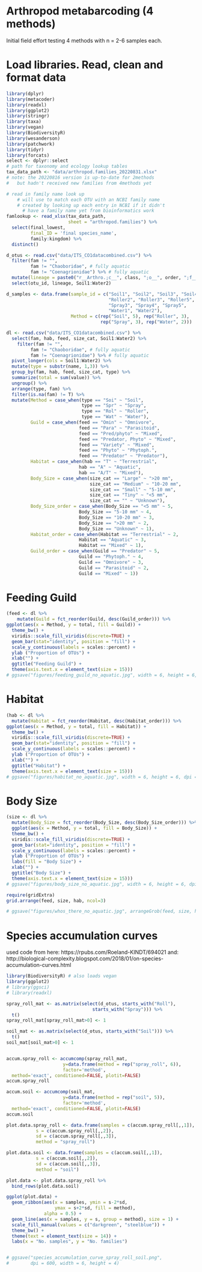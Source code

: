 # Arthropod metabarcoding (4 methods)
Initial field effort testing 4 methods with n = 2-6 samples each.

# Load libraries. Read, clean and format data
```r
library(dplyr)
library(metacoder)
library(readxl)
library(ggplot2)
library(stringr)
library(taxa)
library(vegan)
library(BiodiversityR)
library(wesanderson)
library(patchwork)
library(tidyr)
library(forcats)
select <- dplyr::select
# path for taxonomy and ecology lookup tables
tax_data_path <- "data/arthropod.families_20220831.xlsx"
# note: the 20220816 version is up-to-date for 2methods
#   but hadn't received new families from 4methods yet

# read in family name look up 
    # will use to match each OTU with an NCBI family name
    # created by looking up each entry in NCBI if it didn't 
      # have a family name yet from bioinformatics work
famlookup <- read_xlsx(tax_data_path, 
                       sheet = "arthropod.families") %>%
  select(final_lowest, 
         final_ID = 'final species_name',
         family:kingdom) %>%
  distinct()

d_otus <- read.csv("data/ITS_CO1datacombined.csv") %>%
  filter(fam != "",
         fam != "Chaoboridae", # fully aquatic
         fam != "Coenagrionidae") %>% # fully aquatic
  mutate(lineage = paste0("r__Arthro.;c__", class, ";o__", order, ";f__", fam)) %>%
  select(otu_id, lineage, Soil1:Water2)

d_samples <- data.frame(sample_id = c("Soil1", "Soil2", "Soil3", "Soil4", "Soil5",
                                      "Roller2", "Roller3", "Roller5",
                                      "Spray3", "Spray4", "Spray5",
                                      "Water1", "Water2"),
                        Method = c(rep("Soil", 5), rep("Roller", 3), 
                                   rep("Spray", 3), rep("Water", 2)))

dl <- read.csv("data/ITS_CO1datacombined.csv") %>%
  select(fam, hab, feed, size_cat, Soil1:Water2) %>%
    filter(fam != "",
         fam != "Chaoboridae", # fully aquatic
         fam != "Coenagrionidae") %>% # fully aquatic
  pivot_longer(cols = Soil1:Water2) %>%
  mutate(type = substr(name, 1,3)) %>%
  group_by(fam, hab, feed, size_cat, type) %>%
  summarize(total = sum(value)) %>%
  ungroup() %>%
  arrange(type, fam) %>%
  filter(is.na(fam) != T) %>%
  mutate(Method = case_when(type == "Soi" ~ "Soil",
                            type == "Spr" ~ "Spray",
                            type == "Rol" ~ "Roller",
                            type == "Wat" ~ "Water"),
         Guild = case_when(feed == "Omin" ~ "Omnivore",
                           feed == "Para" ~ "Parasitoid",
                           feed == "Pred/phyto" ~ "Mixed",
                           feed == "Predator, Phyto" ~ "Mixed",
                           feed == "Variety" ~ "Mixed",
                           feed == "Phyto" ~ "Phytoph.",
                           feed == "Predator" ~ "Predator"),
         Habitat = case_when(hab == "T" ~ "Terrestrial",
                           hab == "A" ~ "Aquatic",
                           hab == "A/T" ~ "Mixed"),
         Body_Size = case_when(size_cat == "Large" ~ ">20 mm",
                               size_cat == "Medium" ~ "10-20 mm",
                               size_cat == "Small" ~ "5-10 mm",
                               size_cat == "Tiny" ~ "<5 mm",
                               size_cat == "" ~ "Unknown"),
         Body_Size_order = case_when(Body_Size == "<5 mm" ~ 5,
                           Body_Size == "5-10 mm" ~ 4,
                           Body_Size == "10-20 mm" ~ 3,
                           Body_Size == ">20 mm" ~ 2,
                           Body_Size == "Unknown" ~ 1),
         Habitat_order = case_when(Habitat == "Terrestrial" ~ 2,
                           Habitat == "Aquatic" ~ 3,
                           Habitat == "Mixed" ~ 1),
         Guild_order = case_when(Guild == "Predator" ~ 5,
                           Guild == "Phytoph." ~ 4,
                           Guild == "Omnivore" ~ 3,
                           Guild == "Parasitoid" ~ 2,
                           Guild == "Mixed" ~ 1))
```
# Feeding Guild
```r
(feed <- dl %>%
    mutate(Guild = fct_reorder(Guild, desc(Guild_order))) %>%
ggplot(aes(x = Method, y = total, fill = Guild)) +
  theme_bw() +
  viridis::scale_fill_viridis(discrete=TRUE) +
  geom_bar(stat="identity", position = "fill") +
  scale_y_continuous(labels = scales::percent) +
  ylab ("Proportion of OTUs") + 
  xlab("") +
  ggtitle("Feeding Guild") +
  theme(axis.text.x = element_text(size = 15)))
# ggsave("figures/feeding_guild_no_aquatic.jpg", width = 6, height = 6, dpi = 400)
```
# Habitat
```r
(hab <- dl %>%
  mutate(Habitat = fct_reorder(Habitat, desc(Habitat_order))) %>%
ggplot(aes(x = Method, y = total, fill = Habitat)) +
  theme_bw() +
  viridis::scale_fill_viridis(discrete=TRUE) +
  geom_bar(stat="identity", position = "fill") +
  scale_y_continuous(labels = scales::percent) +
  ylab ("Proportion of OTUs") + 
  xlab("") +
  ggtitle("Habitat") +
  theme(axis.text.x = element_text(size = 15)))
# ggsave("figures/habitat_no_aquatic.jpg", width = 6, height = 6, dpi = 400)
```
# Body Size
```r
(size <- dl %>%
  mutate(Body_Size = fct_reorder(Body_Size, desc(Body_Size_order))) %>%
  ggplot(aes(x = Method, y = total, fill = Body_Size)) +
  theme_bw() +
  viridis::scale_fill_viridis(discrete=TRUE) +
  geom_bar(stat="identity", position = "fill") +
  scale_y_continuous(labels = scales::percent) +
  ylab ("Proportion of OTUs") + 
  labs(fill = "Body Size") +
  xlab("") +
  ggtitle("Body Size") +
  theme(axis.text.x = element_text(size = 15)))
# ggsave("figures/body_size_no_aquatic.jpg", width = 6, height = 6, dpi = 400)

require(gridExtra)
grid.arrange(feed, size, hab, ncol=3)

# ggsave("figures/whos_there_no_aquatic.jpg", arrangeGrob(feed, size, hab), width= 7, height = 7, dpi = 500)
```
# Species accumulation curves
used code from here: https://rpubs.com/Roeland-KINDT/694021
and: http://biological-complexity.blogspot.com/2018/01/on-species-accumulation-curves.html
```r
library(BiodiversityR) # also loads vegan
library(ggplot2)
# library(ggsci)
# library(readxl)

spray_roll_mat <- as.matrix(select(d_otus, starts_with("Roll"), 
                                starts_with("Spray"))) %>%
  t()
spray_roll_mat[spray_roll_mat>0] <- 1 

soil_mat <- as.matrix(select(d_otus, starts_with("Soil"))) %>%
  t()
soil_mat[soil_mat>0] <- 1 


accum.spray_roll <- accumcomp(spray_roll_mat, 
                     y=data.frame(method = rep("spray_roll", 6)),
                     factor='method', 
  method='exact', conditioned=FALSE, plotit=FALSE)
accum.spray_roll

accum.soil <- accumcomp(soil_mat, 
                     y=data.frame(method = rep("soil", 5)),
                     factor='method', 
  method='exact', conditioned=FALSE, plotit=FALSE)
accum.soil

plot.data.spray_roll <- data.frame(samples = c(accum.spray_roll[,,1]), 
           s = c(accum.spray_roll[,,2]), 
           sd = c(accum.spray_roll[,,3]),
           method = "spray_roll")

plot.data.soil <- data.frame(samples = c(accum.soil[,,1]), 
           s = c(accum.soil[,,2]), 
           sd = c(accum.soil[,,3]),
           method = "soil")

plot.data <- plot.data.spray_roll %>%
  bind_rows(plot.data.soil)

ggplot(plot.data) +
  geom_ribbon(aes(x = samples, ymin = s-2*sd, 
                  ymax = s+2*sd, fill = method),
              alpha = 0.5) +  
  geom_line(aes(x = samples, y = s, group = method), size = 1) +
  scale_fill_manual(values = c("darkgreen", "steelblue")) +
  theme_bw() +
  theme(text = element_text(size = 14)) +
  labs(x = "No. samples", y = "No. families")


# ggsave("species_accumulation_curve_spray_roll_soil.png", 
#        dpi = 600, width = 6, height = 4)
```

